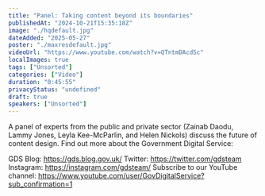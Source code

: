 ```yaml
---
title: "Panel: Taking content beyond its boundaries"
publishedAt: "2024-10-21T15:35:18Z"
image: "./hqdefault.jpg"
dateAdded: "2025-05-27"
poster: "./maxresdefault.jpg"
videoUrl: "https://www.youtube.com/watch?v=QTntmDAcdSc"
localImages: true
tags: ["Unsorted"]
categories: ["Video"]
duration: "0:45:55"
privacyStatus: "undefined"
draft: true
speakers: ["Unsorted"]
---
```

A panel of experts from the public and private sector (Zainab Daodu, Lammy Jones, Leyla Kee-McParlin, and Helen Nickols) discuss the future of content design.
Find out more about the Government Digital Service:

GDS Blog: https://gds.blog.gov.uk/
Twitter: https://twitter.com/gdsteam 
Instagram: https://instagram.com/gdsteam/ 
Subscribe to our YouTube channel: 
https://www.youtube.com/user/GovDigitalService?sub_confirmation=1
